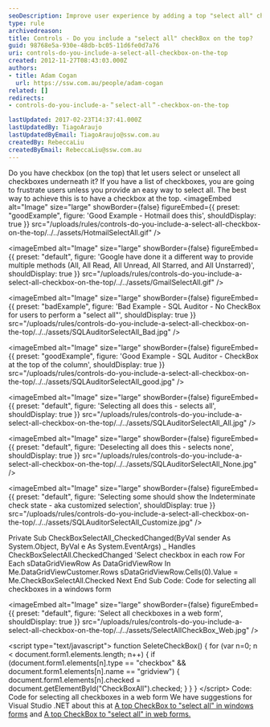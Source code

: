 ```yaml
---
seoDescription: Improve user experience by adding a top "select all" checkbox for easy management of checkboxes in lists.
type: rule
archivedreason:
title: Controls - Do you include a "select all" checkBox on the top?
guid: 98768e5a-930e-48db-bc05-11d6fe0d7a76
uri: controls-do-you-include-a-select-all-checkbox-on-the-top
created: 2012-11-27T08:43:03.000Z
authors:
- title: Adam Cogan
  url: https://ssw.com.au/people/adam-cogan
related: []
redirects:
- controls-do-you-include-a-＂select-all＂-checkbox-on-the-top

lastUpdated: 2017-02-23T14:37:41.000Z
lastUpdatedBy: TiagoAraujo
lastUpdatedByEmail: TiagoAraujo@ssw.com.au
createdBy: RebeccaLiu
createdByEmail: RebeccaLiu@ssw.com.au
---
```


Do you have checkbox (on the top) that let users select or unselect all checkboxes underneath it? If you have a list of checkboxes, you are going to frustrate users unless you provide an easy way to select all. The best way to achieve this is to have a checkbox at the top.
<imageEmbed
  alt="Image"
  size="large"
  showBorder={false}
  figureEmbed={{
    preset: "goodExample",
    figure: 'Good Example - Hotmail does this',
    shouldDisplay: true
  }}
  src="/uploads/rules/controls-do-you-include-a-select-all-checkbox-on-the-top/../../assets/HotmailSelectAll.gif"
/>


<imageEmbed
  alt="Image"
  size="large"
  showBorder={false}
  figureEmbed={{
    preset: "default",
    figure: 'Google have done it a different way to provide multiple methods (All, All Read, All Unread, All Starred, and All Unstarred)',
    shouldDisplay: true
  }}
  src="/uploads/rules/controls-do-you-include-a-select-all-checkbox-on-the-top/../../assets/GmailSelectAll.gif"
/>

<imageEmbed
  alt="Image"
  size="large"
  showBorder={false}
  figureEmbed={{
    preset: "badExample",
    figure: 'Bad Example - SQL Auditor - No CheckBox for users to perform a "select all"',
    shouldDisplay: true
  }}
  src="/uploads/rules/controls-do-you-include-a-select-all-checkbox-on-the-top/../../assets/SQLAuditorSelectAll\_Bad.jpg"
/>

<imageEmbed
  alt="Image"
  size="large"
  showBorder={false}
  figureEmbed={{
    preset: "goodExample",
    figure: 'Good Example - SQL Auditor - CheckBox at the top of the column',
    shouldDisplay: true
  }}
  src="/uploads/rules/controls-do-you-include-a-select-all-checkbox-on-the-top/../../assets/SQLAuditorSelectAll\_good.jpg"
/>


<imageEmbed
  alt="Image"
  size="large"
  showBorder={false}
  figureEmbed={{
    preset: "default",
    figure: 'Selecting all does this - selects all',
    shouldDisplay: true
  }}
  src="/uploads/rules/controls-do-you-include-a-select-all-checkbox-on-the-top/../../assets/SQLAuditorSelectAll\_All.jpg"
/>


<imageEmbed
  alt="Image"
  size="large"
  showBorder={false}
  figureEmbed={{
    preset: "default",
    figure: 'Deselecting all does this - selects none',
    shouldDisplay: true
  }}
  src="/uploads/rules/controls-do-you-include-a-select-all-checkbox-on-the-top/../../assets/SQLAuditorSelectAll\_None.jpg"
/>


<imageEmbed
  alt="Image"
  size="large"
  showBorder={false}
  figureEmbed={{
    preset: "default",
    figure: 'Selecting some should show the Indeterminate check state - aka customized selection',
    shouldDisplay: true
  }}
  src="/uploads/rules/controls-do-you-include-a-select-all-checkbox-on-the-top/../../assets/SQLAuditorSelectAll\_Customize.jpg"
/>

Private Sub CheckBoxSelectAll\_CheckedChanged(ByVal sender As System.Object, ByVal e As System.EventArgs) \_
Handles CheckBoxSelectAll.CheckedChanged
'Select checkbox in each row
For Each sDataGridViewRow As DataGridViewRow In Me.DataGridViewCustomer.Rows
sDataGridViewRow.Cells(0).Value = Me.CheckBoxSelectAll.Checked
Next
End Sub
Code: Code for selecting all checkboxes in a windows form

<imageEmbed
  alt="Image"
  size="large"
  showBorder={false}
  figureEmbed={{
    preset: "default",
    figure: 'Select all checkboxes in a web form',
    shouldDisplay: true
  }}
  src="/uploads/rules/controls-do-you-include-a-select-all-checkbox-on-the-top/../../assets/SelectAllCheckBox\_Web.jpg"
/>

&lt;script type="text/javascript"&gt;
function SeleteCheckBox()
{
for (var n=0; n &lt; document.form1.elements.length; n++)
{
if (document.form1.elements[n].type == "checkbox" && document.form1.elements[n].name == "gridview")
{
document.form1.elements[n].checked = document.getElementById("CheckBoxAll").checked;
}
}
}
&lt;/script&gt;
 Code: Code for selecting all checkboxes in a web form
We have suggestions for Visual Studio .NET about this at [A top CheckBox to "select all" in windows forms](http://www.ssw.com.au/ssw/Standards/BetterSoftwareSuggestions/MSForm.aspx#SelectAllCheckWindows) and [A top CheckBox to "select all" in web forms.](http://www.ssw.com.au/ssw/Standards/BetterSoftwareSuggestions/MSAjax.aspx#SelectAllCheckWeb)
